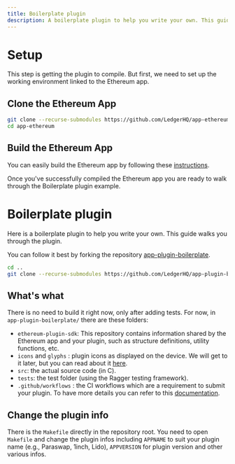 ```yaml
---
title: Boilerplate plugin
description: A boilerplate plugin to help you write your own. This guide walks you through the plugin.
---
```



# Setup

This step is getting the plugin to compile. But first, we need to set up the working environment linked to the Ethereum app.

## Clone the Ethereum App

```sh
git clone --recurse-submodules https://github.com/LedgerHQ/app-ethereum
cd app-ethereum
```

## Build the Ethereum App

You can easily build the Ethereum app by following these [instructions](../../quickstart).

Once you've successfully compiled the Ethereum app you are ready to walk through the Boilerplate plugin example.

# Boilerplate plugin

Here is a boilerplate plugin to help you write your own. This guide walks you through the plugin.

You can follow it best by forking the repository [app-plugin-boilerplate](https://github.com/LedgerHQ/app-plugin-boilerplate).

```sh
cd ..
git clone --recurse-submodules https://github.com/LedgerHQ/app-plugin-boilerplate
```

## What's what

There is no need to build it right now, only after adding tests. For now, in `app-plugin-boilerplate/` there are these folders:
- `ethereum-plugin-sdk`: This repository contains information shared by the Ethereum app and your plugin, such as structure definitions, utility functions, etc.
- `icons` and `glyphs` : plugin icons as displayed on the device. We will get to it later, but you can read about it [here](../../../deliver/deliverables/icons/#device-icon).
- `src`: the actual source code (in C).
- `tests`: the test folder (using the Ragger testing framework).
- `.github/workflows` : the CI workflows which are a requirement to submit your plugin. To have more details you can refer to this [documentation](https://github.com/LedgerHQ/ledger-app-workflows/).


## Change the plugin info

There is the `Makefile` directly in the repository root. You need to open `Makefile` and change the plugin infos including `APPNAME` to suit your plugin name (e.g., Paraswap, 1inch, Lido), `APPVERSION` for plugin version and other various infos.